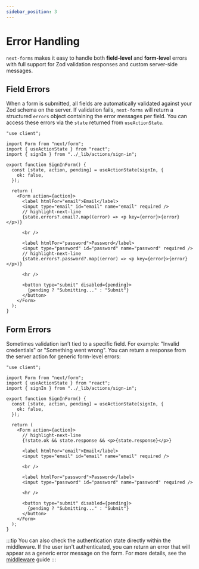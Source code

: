 ```yaml
---
sidebar_position: 3
---
```


# Error Handling
`next-forms` makes it easy to handle both **field-level** and **form-level** errors with full support for Zod validation responses and custom server-side messages.

## Field Errors
When a form is submitted, all fields are automatically validated against your Zod schema on the server. If validation fails, `next-forms` will return a structured `errors` object containing the error messages per field.
You can access these errors via the `state` returned from `useActionState`.

```tsx title="app/_components/sign-in.form.tsx"
"use client";

import Form from "next/form";
import { useActionState } from "react";
import { signIn } from "../_lib/actions/sign-in";

export function SignInForm() {
  const [state, action, pending] = useActionState(signIn, {
    ok: false,
  });

  return (
    <Form action={action}>
      <label htmlFor="email">Email</label>
      <input type="email" id="email" name="email" required />
      // highlight-next-line
      {state.errors?.email?.map((error) => <p key={error}>{error}</p>)}

      <br />

      <label htmlFor="password">Password</label>
      <input type="password" id="password" name="password" required />
      // highlight-next-line
      {state.errors?.password?.map((error) => <p key={error}>{error}</p>)}

      <hr />

      <button type="submit" disabled={pending}>
        {pending ? "Submitting..." : "Submit"}
      </button>
    </Form>
  );
}
```

## Form Errors
Sometimes validation isn’t tied to a specific field. For example: "Invalid credentials" or "Something went wrong".
You can return a response from the server action for generic form-level errors:

```tsx title="app/_components/sign-in.form.tsx"
"use client";

import Form from "next/form";
import { useActionState } from "react";
import { signIn } from "../_lib/actions/sign-in";

export function SignInForm() {
  const [state, action, pending] = useActionState(signIn, {
    ok: false,
  });

  return (
    <Form action={action}>
      // highlight-next-line
      {!state.ok && state.response && <p>{state.response}</p>}

      <label htmlFor="email">Email</label>
      <input type="email" id="email" name="email" required />

      <br />

      <label htmlFor="password">Password</label>
      <input type="password" id="password" name="password" required />

      <hr />

      <button type="submit" disabled={pending}>
        {pending ? "Submitting..." : "Submit"}
      </button>
    </Form>
  );
}
```

:::tip
You can also check the authentication state directly within the middleware. If the user isn't authenticated, you can return an error that will appear as a generic error message on the form. For more details, see the [middleware](./middleware.mdx) guide
:::
